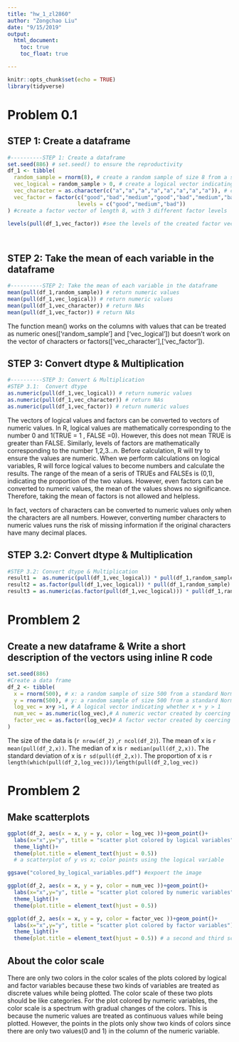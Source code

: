 ```yaml
---
title: "hw_1_zl2860"
author: "Zongchao Liu"
date: "9/15/2019"
output: 
  html_document:
    toc: true
    toc_float: true

---
```


```r
knitr::opts_chunk$set(echo = TRUE)
library(tidyverse)
```

# Problem 0.1 
## STEP 1: Create a dataframe

```r
#----------STEP 1: Create a dataframe
set.seed(886) # set.seed() to ensure the reproductivity
df_1 <- tibble(
  random_sample = rnorm(8), # create a random sample of size 8 from a standard Normal distribution
  vec_logical = random_sample > 0, # create a logical vector indicating whether elements of the sample are greater than 0
  vec_character = as.character(c("a","a","a","a","a","a","a","a")), # create a character vector of length 8
  vec_factor = factor(c("good","bad","medium","good","bad","medium","bad","medium"),
                      levels = c("good","medium","bad"))
) #create a factor vector of length 8, with 3 different factor levels

levels(pull(df_1,vec_factor)) #see the levels of the created factor vector




```

## STEP 2: Take the mean of each variable in the dataframe

```r
#----------STEP 2: Take the mean of each variable in the dataframe
mean(pull(df_1,random_sample)) # return numeric values
mean(pull(df_1,vec_logical)) # return numeric values
mean(pull(df_1,vec_character)) # return NAs
mean(pull(df_1,vec_factor)) # return NAs
```

The function mean() works on the columns with values that can be treated as numeric ones(['random_sample'] and ['vec_logical']) but doesn't work on the vector of characters or factors(['vec_character'],['vec_factor']).

## STEP 3: Convert dtype & Multiplication

```r
#----------STEP 3: Convert & Multiplication
#STEP 3.1:  Convert dtype
as.numeric(pull(df_1,vec_logical)) # return numeric values
as.numeric(pull(df_1,vec_character)) # return NAs
as.numeric(pull(df_1,vec_factor)) # return numeric values
```

The vectors of logical values and factors can be converted to vectors of numeric values. In R, logical values are mathematically corresponding to the number 0 and 1(TRUE = 1 , FALSE =0). However, this does not mean TRUE is greater than FALSE. Similarly, levels of factors are mathematically corresponding to the number 1,2,3...n. Before calculation, R will try to ensure the values are numeric. When we perform calculations on logical variables, R will force logical values to become numbers and calculate the results. The range of the mean of a seris of TRUEs and FALSEs is (0,1), indicating the proportion of the two values. However, even factors can be converted to numeric values, the mean of the values shows no significance. Therefore, taking the mean of factors is not allowed and helpless.

In fact, vectors of characters can be converted to numeric values only when the characters are all numbers. However, converting number characters to numeric values runs the risk of missing information if the original characters have many decimal places. 

## STEP 3.2: Convert dtype & Multiplication

```r
#STEP 3.2: Convert dtype & Multiplication
result1 =  as.numeric(pull(df_1,vec_logical)) * pull(df_1,random_sample) # convert the logical vector to numeric, and multiply the random sample by the result
result2 = as.factor(pull(df_1,vec_logical)) * pull(df_1,random_sample) # convert the logical vector to a factor, and multiply the random sample by the result
result3 = as.numeric(as.factor(pull(df_1,vec_logical))) * pull(df_1,random_sample) # convert the logical vector to a factor and then convert the result to numeric, and multiply the random sample by the result

```

# Promblem 2 
## Create a new dataframe & Write a short description of the vectors using inline R code

```r
set.seed(886)
#Create a data frame 
df_2 <- tibble(
  x = rnorm(500), # x: a random sample of size 500 from a standard Normal distribution
  y = rnorm(500), # y: a random sample of size 500 from a standard Normal distribution
  log_vec = x+y >1, # A logical vector indicating whether x + y > 1
  num_vec = as.numeric(log_vec),# A numeric vector created by coercing the above logical vector
  factor_vec = as.factor(log_vec)# A factor vector created by coercing the above logical vector
)

```
The size of the data is (`r nrow(df_2) ` ,`r ncol(df_2)`). The mean of x is `r mean(pull(df_2,x)) `. The median of x is `r median(pull(df_2,x))`. The standard deviation of x is `r sd(pull(df_2,x)) `. The proportion of x is `r length(which(pull(df_2,log_vec)))/length(pull(df_2,log_vec))` 

# Promblem 2 
## Make scatterplots

```r
ggplot(df_2, aes(x = x, y = y, color = log_vec ))+geom_point()+
  labs(x="x",y="y", title = "scatter plot colored by logical variables")+
  theme_light()+
  theme(plot.title = element_text(hjust = 0.5))
  # a scatterplot of y vs x; color points using the logical variable

ggsave("colored_by_logical_variables.pdf") #expoert the image

ggplot(df_2, aes(x = x, y = y, color = num_vec ))+geom_point()+
  labs(x="x",y="y", title = "scatter plot colored by numeric variables")+
  theme_light()+
  theme(plot.title = element_text(hjust = 0.5))

ggplot(df_2, aes(x = x, y = y, color = factor_vec ))+geom_point()+
  labs(x="x",y="y", title = "scatter plot colored by factor variables")+
  theme_light()+
  theme(plot.title = element_text(hjust = 0.5)) # a second and third scatterplot that color points using the numeric and factor variables, respectively

``` 

## About the color scale

There are only two colors in the color scales of the plots colored by logical and factor variables because these two kinds of variables are treated as discrete values while being plotted. The color scale of these two plots should be like categories. For the plot colored by numeric variables, the color scale is a spectrum with gradual changes of the colors. This is because the numeric values are treated as continuous values while being plotted. However, the points in the plots only show two kinds of colors since there are only two values(0 and 1) in the column of the numeric variable.
